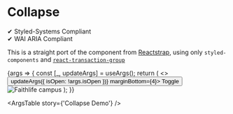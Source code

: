 

<Meta
	title="Components/Collapse"
	component={Collapse}
	argTypes={getStyledSystemArgTypes(boxStyleProps)}
/>

# Collapse

✔ Styled-Systems Compliant  
✔ WAI ARIA Compliant

This is a straight port of the component from [Reactstrap](https://reactstrap.github.io/components/collapse/), using only `styled-components` and [`react-transaction-group`](https://reactcommunity.org/react-transition-group/transition)

<Canvas>
	<Story name="Collapse Demo" args={{ isOpen: false }}>
		{args => {
			const [_, updateArgs] = useArgs();
			return (
				<>
					<Button onClick={() => updateArgs({ isOpen: !args.isOpen })} marginBottom={4}>
						Toggle
					</Button>
					<Collapse {...args}>
						<img
							src="https://www.bellinghamherald.com/news/local/l6de4z/picture53186905/alternates/LANDSCAPE_1140/Faithlife%201"
							alt="Faithlife campus"
							style={{ maxWidth: '100%' }}
						/>
					</Collapse>
				</>
			);
		}}
	</Story>
</Canvas>

<ArgsTable story={'Collapse Demo'} />
